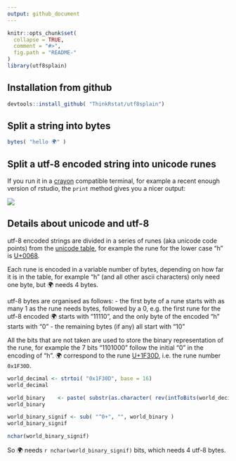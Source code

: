 ```yaml
---
output: github_document
---
```


```r
knitr::opts_chunk$set(
  collapse = TRUE,
  comment = "#>",
  fig.path = "README-"
)
library(utf8splain)
```

## Installation from github

```r
devtools::install_github( "ThinkRstat/utf8splain")
```

## Split a string into bytes 

```r
bytes( "hello 🌍" )
```

## Split a utf-8 encoded string into unicode runes 

If you run it in a [crayon](https://github.com/r-lib/crayon) compatible terminal, for example 
a recent enough version of rstudio, the `print` method gives you a nicer output:

![](img/runes-crayon.png)

## Details about unicode and utf-8

utf-8 encoded strings are divided in a series of runes (aka unicode code points) from 
the [unicode table](https://unicode-table.com/en/), for example the rune 
for the lower case "h" is [U+0068](https://unicode-table.com/en/#0068). 

Each rune is encoded in a variable number of bytes, depending on how far it is in the
table, for example "h" (and all other ascii characters) only need one byte, but 
🌍 needs 4 bytes. 

utf-8 bytes are organised as follows: 
 - the first byte of a rune starts with as many 1 as the rune needs bytes, followed by a 0, e.g. the first rune 
   for the utf-8 encoded 🌍 starts with "11110", and the only byte of the encoded "h" starts with "0"
 - the remaining bytes (if any) all start with "10"
 
All the bits that are not taken are used to store the binary representation of the rune, 
for example the 7 bits "1101000" follow the initial "0" in the encoding of "h". 🌍 correspond to the rune [U+1F30D](https://unicode-table.com/en/#1F30D), i.e. the rune number `0x1F30D`. 

```r
world_decimal <- strtoi( "0x1F30D", base = 16)
world_decimal

world_binary    <- paste( substr(as.character( rev(intToBits(world_decimal)) ), 2, 2 ), collapse = "" )
world_binary

world_binary_signif <- sub( "^0+", "", world_binary )
world_binary_signif

nchar(world_binary_signif)
```

So 🌍 needs `r nchar(world_binary_signif)` bits, which needs 4 utf-8 bytes. 

